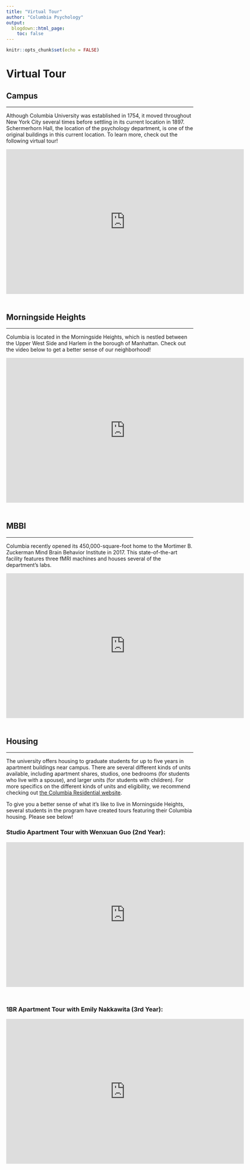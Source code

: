 ```yaml
---
title: "Virtual Tour"
author: "Columbia Psychology"
output:
  blogdown::html_page:
    toc: false
---
```


```r
knitr::opts_chunk$set(echo = FALSE)
```

# Virtual Tour

## Campus

---

Although Columbia University was established in 1754, it moved throughout New York City several times before settling in its current location in 1897. Schermerhorn Hall, the location of the psychology department, is one of the original buildings in this current location. To learn more, check out the following virtual tour!

<div class="video-container" style="margin-bottom:50px"><iframe width="640" height="390" src="https://www.youtube.com/embed/h52nyfxQ6hc?modestbranding=1&showinfo=0&rel=0&theme=light&color=white" frameborder="0"></iframe></div>

## Morningside Heights

---

Columbia is located in the Morningside Heights, which is nestled between the Upper West Side and Harlem in the borough of Manhattan. Check out the video below to get a better sense of our neighborhood!

<div class="video-container" style="margin-bottom:50px"><iframe width="640" height="390" src="https://www.youtube.com/embed/h52nyfxQ6hc?modestbranding=1&showinfo=0&rel=0&theme=light&color=white" frameborder="0"></iframe></div>

## MBBI

---

Columbia recently opened its 450,000-square-foot home to the Mortimer B. Zuckerman Mind Brain Behavior Institute in 2017. This state-of-the-art facility features three fMRI machines and houses several of the department's labs.

<div class="video-container" style="margin-bottom:50px"><iframe width="640" height="390" src="https://www.youtube.com/embed/h52nyfxQ6hc?modestbranding=1&showinfo=0&rel=0&theme=light&color=white" frameborder="0"></iframe></div>

## Housing

---

The university offers housing to graduate students for up to five years in apartment buildings near campus. There are several different kinds of units available, including apartment shares, studios, one bedrooms (for students who live with a spouse), and larger units (for students with children). For more specifics on the different kinds of units and eligibility, we recommend checking out [the Columbia Residential website](https://residential.columbia.edu/content/students/accommodations){target="_blank"}.

To give you a better sense of what it's like to live in Morningside Heights, several students in the program have created tours featuring their Columbia housing. Please see below!

### Studio Apartment Tour with Wenxuan Guo (2nd Year):

<div class="video-container" style="margin-bottom:50px"><iframe width="640" height="390" src="https://www.youtube.com/embed/EcEYqH1taSo?modestbranding=1&showinfo=0&rel=0&theme=light&color=white" frameborder="0"></iframe></div>

### 1BR Apartment Tour with Emily Nakkawita (3rd Year):

<div class="video-container" style="margin-bottom:50px"><iframe width="640" height="390" src="https://www.youtube.com/embed/EcEYqH1taSo?modestbranding=1&showinfo=0&rel=0&theme=light&color=white" frameborder="0"></iframe></div>
